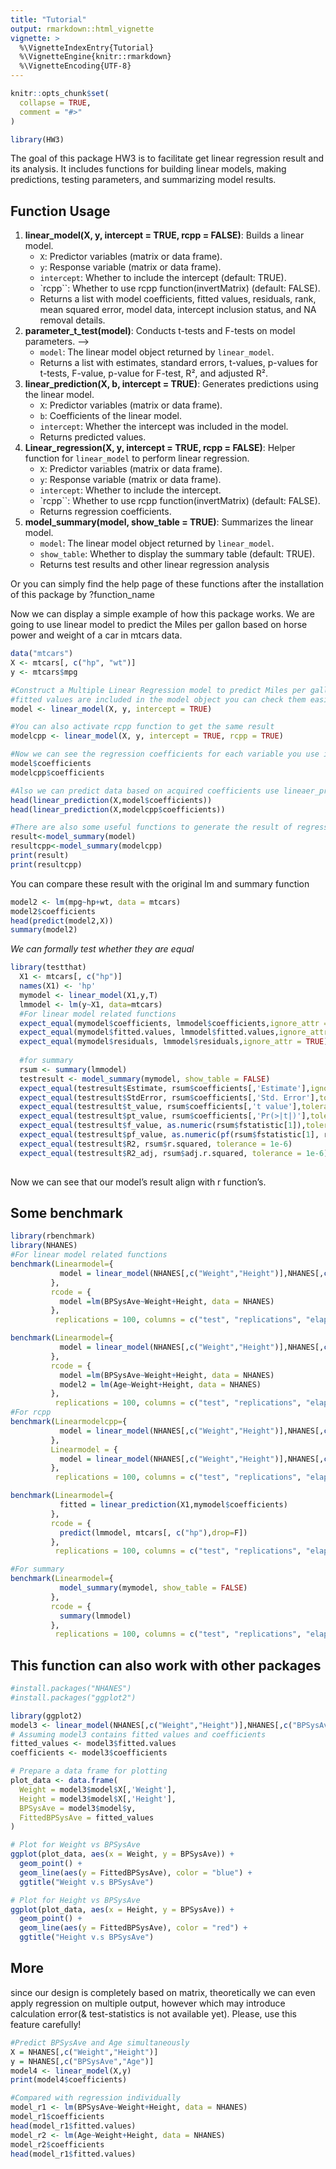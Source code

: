 ```yaml
---
title: "Tutorial"
output: rmarkdown::html_vignette
vignette: >
  %\VignetteIndexEntry{Tutorial}
  %\VignetteEngine{knitr::rmarkdown}
  %\VignetteEncoding{UTF-8}
---
```


```r
knitr::opts_chunk$set(
  collapse = TRUE,
  comment = "#>"
)
```

```r
library(HW3)
```
The goal of this package HW3 is to facilitate get linear regression result and its analysis. It includes functions for building linear models, making predictions, testing parameters, and summarizing model results.

## Function Usage

1. **linear_model(X, y, intercept = TRUE, rcpp = FALSE)**: Builds a linear model. 
    - `X`: Predictor variables (matrix or data frame). 
    - `y`: Response variable (matrix or data frame).
    - `intercept`: Whether to include the intercept (default: TRUE). 
    - `rcpp``: Whether to use rcpp function(invertMatrix) (default: FALSE).
    - Returns a list with model coefficients, fitted values, residuals, rank, mean squared error, model data, intercept inclusion status, and NA removal details.
    
2. **parameter_t_test(model)**: Conducts t-tests and F-tests on model parameters. -->
    - `model`: The linear model object returned by `linear_model`. 
    - Returns a list with estimates, standard errors, t-values, p-values for t-tests, F-value, p-value for F-test, R², and adjusted R². 

 3. **linear_prediction(X, b, intercept = TRUE)**: Generates predictions using the linear model.
    - `X`: Predictor variables (matrix or data frame). 
    - `b`: Coefficients of the linear model. 
    - `intercept`: Whether the intercept was included in the model.
    - Returns predicted values. 

 4. **Linear_regression(X, y, intercept = TRUE, rcpp = FALSE)**: Helper function for `linear_model` to perform linear regression.
    - `X`: Predictor variables (matrix or data frame). 
    - `y`: Response variable (matrix or data frame).
    - `intercept`: Whether to include the intercept.
    - `rcpp``: Whether to use rcpp function(invertMatrix) (default: FALSE).
    - Returns regression coefficients. 

 5. **model_summary(model, show_table = TRUE)**: Summarizes the linear model. 
    - `model`: The linear model object returned by `linear_model`. 
    - `show_table`: Whether to display the summary table (default: TRUE). 
    - Returns test results and other linear regression analysis

Or you can simply find the help page of these functions after the installation of this package by ?function_name

Now we can display a simple example of how this package works. We are going to use linear model to predict the Miles per gallon based on horse power and weight of a car in mtcars data.

```r
data("mtcars")
X <- mtcars[, c("hp", "wt")]
y <- mtcars$mpg

#Construct a Multiple Linear Regression model to predict Miles per gallon based on horse power and weight of a car with an intercept. The coefficients and
#fitted values are included in the model object you can check them easily using $ sign.
model <- linear_model(X, y, intercept = TRUE)

#You can also activate rcpp function to get the same result
modelcpp <- linear_model(X, y, intercept = TRUE, rcpp = TRUE)

#Now we can see the regression coefficients for each variable you use in the model
model$coefficients
modelcpp$coefficients

#Also we can predict data based on acquired coefficients use lineaer_prediction function
head(linear_prediction(X,model$coefficients))
head(linear_prediction(X,modelcpp$coefficients))

#There are also some useful functions to generate the result of regression, as you can do with summary function
result<-model_summary(model)
resultcpp<-model_summary(modelcpp)
print(result)
print(resultcpp)
```

You can compare these result with the original lm and summary function
```r
model2 <- lm(mpg~hp+wt, data = mtcars)
model2$coefficients
head(predict(model2,X))
summary(model2)
```


*We can formally test whether they are equal*
```r
library(testthat)
  X1 <- mtcars[, c("hp")]
  names(X1) <- 'hp'
  mymodel <- linear_model(X1,y,T)
  lmmodel <- lm(y~X1, data=mtcars)
  #For linear model related functions
  expect_equal(mymodel$coefficients, lmmodel$coefficients,ignore_attr = TRUE)
  expect_equal(mymodel$fitted.values, lmmodel$fitted.values,ignore_attr = TRUE)
  expect_equal(mymodel$residuals, lmmodel$residuals,ignore_attr = TRUE)
  
  #for summary
  rsum <- summary(lmmodel)
  testresult <- model_summary(mymodel, show_table = FALSE)
  expect_equal(testresult$Estimate, rsum$coefficients[,'Estimate'],ignore_attr = TRUE)
  expect_equal(testresult$StdError, rsum$coefficients[,'Std. Error'],tolerance = 1e-6,ignore_attr = TRUE)
  expect_equal(testresult$t_value, rsum$coefficients[,'t value'],tolerance = 1e-6,ignore_attr = TRUE)
  expect_equal(testresult$pt_value, rsum$coefficients[,'Pr(>|t|)'],tolerance = 1e-6,ignore_attr = TRUE)
  expect_equal(testresult$f_value, as.numeric(rsum$fstatistic[1]),tolerance = 1e-6,ignore_attr = TRUE)
  expect_equal(testresult$pf_value, as.numeric(pf(rsum$fstatistic[1], rsum$fstatistic[2],rsum$fstatistic[3], lower.tail = F)),tolerance = 1e-6)
  expect_equal(testresult$R2, rsum$r.squared, tolerance = 1e-6)
  expect_equal(testresult$R2_adj, rsum$adj.r.squared, tolerance = 1e-6)
  
```

Now we can see that our model's result align with r function's.

## Some benchmark
```r
library(rbenchmark)
library(NHANES)
#For linear model related functions
benchmark(Linearmodel={
           model = linear_model(NHANES[,c("Weight","Height")],NHANES[,c("BPSysAve")])
         }, 
         rcode = {
           model =lm(BPSysAve~Weight+Height, data = NHANES)
         }, 
          replications = 100, columns = c("test", "replications", "elapsed", "relative", "user.self", "sys.self"))

benchmark(Linearmodel={
           model = linear_model(NHANES[,c("Weight","Height")],NHANES[,c("BPSysAve","Age")])
         }, 
         rcode = {
           model =lm(BPSysAve~Weight+Height, data = NHANES)
           model2 = lm(Age~Weight+Height, data = NHANES)
         }, 
          replications = 100, columns = c("test", "replications", "elapsed", "relative", "user.self", "sys.self"))
#For rcpp
benchmark(Linearmodelcpp={
           model = linear_model(NHANES[,c("Weight","Height")],NHANES[,c("BPSysAve")],rcpp = TRUE)
         }, 
         Linearmodel = {
           model = linear_model(NHANES[,c("Weight","Height")],NHANES[,c("BPSysAve")])
         }, 
          replications = 100, columns = c("test", "replications", "elapsed", "relative", "user.self", "sys.self"))

benchmark(Linearmodel={
           fitted = linear_prediction(X1,mymodel$coefficients)
         }, 
         rcode = {
           predict(lmmodel, mtcars[, c("hp"),drop=F])
         }, 
          replications = 100, columns = c("test", "replications", "elapsed", "relative", "user.self", "sys.self"))

#For summary
benchmark(Linearmodel={
           model_summary(mymodel, show_table = FALSE)
         }, 
         rcode = {
           summary(lmmodel)
         }, 
          replications = 100, columns = c("test", "replications", "elapsed", "relative", "user.self", "sys.self"))

```

## This function can also work with other packages
```r
#install.packages("NHANES")
#install.packages("ggplot2")

library(ggplot2)
model3 <- linear_model(NHANES[,c("Weight","Height")],NHANES[,c("BPSysAve")])
# Assuming model3 contains fitted values and coefficients
fitted_values <- model3$fitted.values
coefficients <- model3$coefficients

# Prepare a data frame for plotting
plot_data <- data.frame(
  Weight = model3$model$X[,'Weight'],
  Height = model3$model$X[,'Height'],
  BPSysAve = model3$model$y,
  FittedBPSysAve = fitted_values
)

# Plot for Weight vs BPSysAve
ggplot(plot_data, aes(x = Weight, y = BPSysAve)) + 
  geom_point() + 
  geom_line(aes(y = FittedBPSysAve), color = "blue") +
  ggtitle("Weight v.s BPSysAve")

# Plot for Height vs BPSysAve
ggplot(plot_data, aes(x = Height, y = BPSysAve)) + 
  geom_point() + 
  geom_line(aes(y = FittedBPSysAve), color = "red") +
  ggtitle("Height v.s BPSysAve")

```

## More
since our design is completely based on matrix, theoretically we can even apply regression on multiple output, however which may introduce calculation error(& test-statistics is not available yet). Please, use this feature carefully!
```r
#Predict BPSysAve and Age simultaneously
X = NHANES[,c("Weight","Height")]
y = NHANES[,c("BPSysAve","Age")]
model4 <- linear_model(X,y)
print(model4$coefficients)

#Compared with regression individually
model_r1 <- lm(BPSysAve~Weight+Height, data = NHANES)
model_r1$coefficients
head(model_r1$fitted.values)
model_r2 <- lm(Age~Weight+Height, data = NHANES)
model_r2$coefficients
head(model_r1$fitted.values)
```
